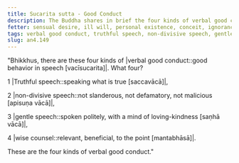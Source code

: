 ```yaml
---
title: Sucarita sutta - Good Conduct
description: The Buddha shares in brief the four kinds of verbal good conduct - 1) truthful speech, 2) non-divisive speech, 3) gentle speech, and 4) wise counsel.
fetter: sensual desire, ill will, personal existence, conceit, ignorance
tags: verbal good conduct, truthful speech, non-divisive speech, gentle speech, wise counsel, speech, communication, an, an4
slug: an4.149
---
```


"Bhikkhus, there are these four kinds of |verbal good conduct::good behavior in speech [vacīsucarita]|. What four?

1 |Truthful speech::speaking what is true [saccavācā]|,

2 |non-divisive speech::not slanderous, not defamatory, not malicious [apisuṇa vācā]|,

3 |gentle speech::spoken politely, with a mind of loving-kindness [saṇhā vācā]|,

4 |wise counsel::relevant, beneficial, to the point [mantabhāsā]|.

These are the four kinds of verbal good conduct."